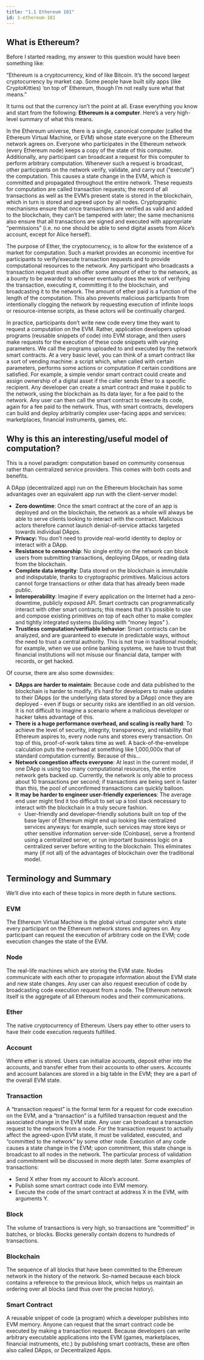 ```yaml
---
title: "1.1 Ethereum 101"
id: 1-ethereum-101
---
```



<Author name="gubsheep" url="https://twitter.com/gubsheep" />

## What is Ethereum?

Before I started reading, my answer to this question would have been something like:

“Ethereum is a cryptocurrency, kind of like Bitcoin. It’s the second largest cryptocurrency by market cap. Some people have built silly apps (like CryptoKitties) ‘on top of’ Ethereum, though I’m not really sure what that means.”

It turns out that the currency isn’t the point at all. Erase everything you know and start from the following: **Ethereum is a computer**. Here’s a very high-level summary of what this means.

In the Ethereum universe, there is a single, canonical computer (called the Ethereum Virtual Machine, or EVM) whose state everyone on the Ethereum network agrees on. Everyone who participates in the Ethereum network (every Ethereum node) keeps a copy of the state of this computer. Additionally, any participant can broadcast a request for this computer to perform arbitrary computation. Whenever such a request is broadcast, other participants on the network verify, validate, and carry out (“execute”) the computation. This causes a state change in the EVM, which is committed and propagated throughout the entire network. These requests for computation are called transaction requests; the record of all transactions as well as the EVM’s present state is stored in the blockchain, which in turn is stored and agreed upon by all nodes. Cryptographic mechanisms ensure that once transactions are verified as valid and added to the blockchain, they can’t be tampered with later; the same mechanisms also ensure that all transactions are signed and executed with appropriate “permissions” (i.e. no one should be able to send digital assets from Alice’s account, except for Alice herself).

The purpose of Ether, the cryptocurrency, is to allow for the existence of a market for computation. Such a market provides an economic incentive for participants to verify/execute transaction requests and to provide computational resources to the network. Any participant who broadcasts a transaction request must also offer some amount of ether to the network, as a bounty to be awarded to whoever eventually does the work of verifying the transaction, executing it, committing it to the blockchain, and broadcasting it to the network. The amount of ether paid is a function of the length of the computation. This also prevents malicious participants from intentionally clogging the network by requesting execution of infinite loops or resource-intense scripts, as these actors will be continually charged.

In practice, participants don’t write new code every time they want to request a computation on the EVM. Rather, application developers upload programs (reusable snippets of code) into EVM storage, and then users make requests for the execution of these code snippets with varying parameters. We call the programs uploaded to and executed by the network smart contracts. At a very basic level, you can think of a smart contract like a sort of vending machine: a script which, when called with certain parameters, performs some actions or computation if certain conditions are satisfied. For example, a simple vendor smart contract could create and assign ownership of a digital asset if the caller sends Ether to a specific recipient. Any developer can create a smart contract and make it public to the network, using the blockchain as its data layer, for a fee paid to the network. Any user can then call the smart contract to execute its code, again for a fee paid to the network. Thus, with smart contracts, developers can build and deploy arbitrarily complex user-facing apps and services: marketplaces, financial instruments, games, etc.

## Why is this an interesting/useful model of computation?

This is a novel paradigm: computation based on community consensus rather than centralized service providers. This comes with both costs and benefits.

A DApp (decentralized app) run on the Ethereum blockchain has some advantages over an equivalent app run with the client-server model:

- **Zero downtime**: Once the smart contract at the core of an app is deployed and on the blockchain, the network as a whole will always be able to serve clients looking to interact with the contract. Malicious actors therefore cannot launch denial-of-service attacks targeted towards individual DApps.
- **Privacy:** You don’t need to provide real-world identity to deploy or interact with a DApp.
- **Resistance to censorship**: No single entity on the network can block users from submitting transactions, deploying DApps, or reading data from the blockchain.
- **Complete data integrity**: Data stored on the blockchain is immutable and indisputable, thanks to cryptographic primitives. Malicious actors cannot forge transactions or other data that has already been made public.
- **Interoperability**: Imagine if every application on the Internet had a zero-downtime, publicly exposed API. Smart contracts can programmatically interact with other smart contracts; this means that it’s possible to use and compose existing primitives on top of each other to make complex and tightly integrated systems (building with “money legos” ).
- **Trustless computation/verifiable behavior**: Smart contracts can be analyzed, and are guaranteed to execute in predictable ways, without the need to trust a central authority. This is not true in traditional models; for example, when we use online banking systems, we have to trust that financial institutions will not misuse our financial data, tamper with records, or get hacked.

Of course, there are also some downsides:

- **DApps are harder to maintain**: Because code and data published to the blockchain is harder to modify, it’s hard for developers to make updates to their DApps (or the underlying data stored by a DApp) once they are deployed - even if bugs or security risks are identified in an old version. It is not difficult to imagine a scenario where a malicious developer or hacker takes advantage of this.
- **There is a huge performance overhead, and scaling is really hard**: To achieve the level of security, integrity, transparency, and reliability that Ethereum aspires to, every node runs and stores every transaction. On top of this, proof-of-work takes time as well. A back-of-the-envelope calculation puts the overhead at something like 1,000,000x that of standard computation currently. Because of this…
- **Network congestion affects everyone**: At least in the current model, if one DApp is using too many computational resources, the entire network gets backed up. Currently, the network is only able to process about 10 transactions per second; if transactions are being sent in faster than this, the pool of unconfirmed transactions can quickly balloon.
- **It may be harder to engineer user-friendly experiences**: The average end user might find it too difficult to set up a tool stack necessary to interact with the blockchain in a truly secure fashion.
  - User-friendly and developer-friendly solutions built on top of the base layer of Ethereum might end up looking like centralized services anyways: for example, such services may store keys or other sensitive information server-side (Coinbase), serve a frontend using a centralized server, or run important business logic on a centralized server before writing to the blockchain. This eliminates many (if not all) of the advantages of blockchain over the traditional model.

## Terminology and Summary

We’ll dive into each of these topics in more depth in future sections.

### EVM

The Ethereum Virtual Machine is the global virtual computer who’s state every participant on the Ethereum network stores and agrees on. Any participant can request the execution of arbitrary code on the EVM; code execution changes the state of the EVM.

### Node

The real-life machines which are storing the EVM state. Nodes communicate with each other to propagate information about the EVM state and new state changes. Any user can also request execution of code by broadcasting code execution request from a node. The Ethereum network itself is the aggregate of all Ethereum nodes and their communications.

### Ether

The native cryptocurrency of Ethereum. Users pay ether to other users to have their code execution requests fulfilled.

### Account

Where ether is stored. Users can initialize accounts, deposit ether into the accounts, and transfer ether from their accounts to other users. Accounts and account balances are stored in a big table in the EVM; they are a part of the overall EVM state.

### Transaction

A “transaction request” is the formal term for a request for code execution on the EVM, and a “transaction” is a fulfilled transaction request and the associated change in the EVM state. Any user can broadcast a transaction request to the network from a node. For the transaction request to actually affect the agreed-upon EVM state, it must be validated, executed, and “committed to the network” by some other node. Execution of any code causes a state change in the EVM; upon commitment, this state change is broadcast to all nodes in the network. The particular process of validation and commitment will be discussed in more depth later. Some examples of transactions:

- Send X ether from my account to Alice’s account.
- Publish some smart contract code into EVM memory.
- Execute the code of the smart contract at address X in the EVM, with arguments Y.

### Block

The volume of transactions is very high, so transactions are “committed” in batches, or blocks. Blocks generally contain dozens to hundreds of transactions.

### Blockchain

The sequence of all blocks that have been committed to the Ethereum network in the history of the network. So-named because each block contains a reference to the previous block, which helps us maintain an ordering over all blocks (and thus over the precise history).

### Smart Contract

A reusable snippet of code (a program) which a developer publishes into EVM memory. Anyone can request that the smart contract code be executed by making a transaction request. Because developers can write arbitrary executable applications into the EVM (games, marketplaces, financial instruments, etc.) by publishing smart contracts, these are often also called DApps, or Decentralized Apps.

